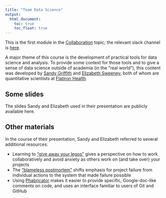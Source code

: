 ```yaml
---
title: "Team Data Science"
output:
  html_document: 
    toc: true
    toc_float: true
---
```


This is the first module in the [Collaboration](topic_collaboration.html) topic; the relevant slack channel is [here](https://p8105-fall2017.slack.com/messages/C7G7KR6MP).

A major theme of this course is the development of practical tools for data science and analysis. To provide some context for those tools and to give a sense of data science outside of academia (in the "real world"), this content was developed by [Sandy Griffith](https://www.linkedin.com/in/sandy-griffith-70861a95) and [Elizabeth Sweeney](https://www.linkedin.com/in/elizabeth-sweeney-a68b9739), both of whom are quantitative scientists at [Flatiron Health](https://flatiron.com).


## Some slides

The slides Sandy and Elizabeth used in their presentation are publicly available here.


## Other materials

In the course of their presentation, Sandy and Elizabeth referred to several additional resources:

* Learning to ["give away your legos"](http://firstround.com/review/give-away-your-legos-and-other-commandments-for-scaling-startups/) gives a perspective on how to work collaboratively and avoid anxiety as others work on (and take over) your projects
* The ["blameless postmortem"](https://codeascraft.com/2012/05/22/blameless-postmortems/) shifts emphasis for project failure from individual actions to the system that made failure possible
* Using [Phabricator](https://secure.phabricator.com) makes it easier to provide specific, Google-doc-like comments on code, and uses an interface familiar to users of Git and GitHub

